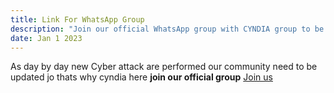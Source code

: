 ```yaml
---
title: Link For WhatsApp Group 
description: "Join our official WhatsApp group with CYNDIA group to be update for further  "
date: Jan 1 2023
---
```

As day by day new Cyber attack are performed our community need to be updated jo thats why cyndia here 
**join our official group**
[Join us](https://linktr.ee/CybeRely)
